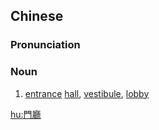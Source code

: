 {{also|门厅}}
==Chinese==
{{zh-forms|s=门厅}}

===Pronunciation===
{{zh-pron
|m=méntīng
|c=mun4 teng1
|cat=n
}}

===Noun===
{{zh-noun}}

# [[entrance]] [[hall]], [[vestibule]], [[lobby]]

[[hu:門廳]]